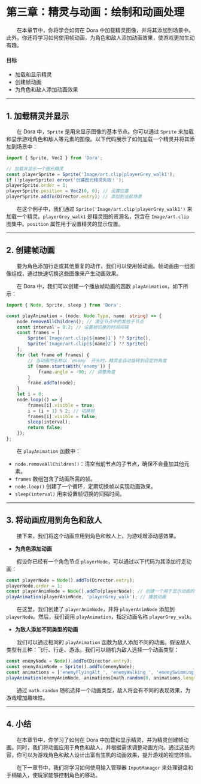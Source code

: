 # 第三章：精灵与动画：绘制和动画处理

&emsp;&emsp;在本章节中，你将学会如何在 Dora 中加载精灵图像，并将其添加到场景中。此外，你还将学习如何使用帧动画，为角色和敌人添加动画效果，使游戏更加生动有趣。

#### **目标**

- 加载和显示精灵
- 创建帧动画
- 为角色和敌人添加动画效果

---

## 1. 加载精灵并显示

&emsp;&emsp;在 Dora 中，`Sprite` 是用来显示图像的基本节点。你可以通过 `Sprite` 来加载和显示游戏角色和敌人等元素的图像。以下代码展示了如何加载一个精灵并将其添加到场景中：

```ts title="示例代码"
import { Sprite, Vec2 } from 'Dora';

// 加载并显示一个图元精灵
const playerSprite = Sprite('Image/art.clip|playerGrey_walk1');
if (!playerSprite) error('创建图元精灵失败！');
playerSprite.order = 1;
playerSprite.position = Vec2(0, 0); // 设置位置
playerSprite.addTo(Director.entry); // 添加到当前场景
```

&emsp;&emsp;在这个例子中，我们通过 `Sprite('Image/art.clip|playerGrey_walk1')` 来加载一个精灵。`playerGrey_walk1` 是精灵图的资源名，包含在 `Image/art.clip` 图集中。`position` 属性用于设置精灵的显示位置。

---

## 2. 创建帧动画

&emsp;&emsp;要为角色添加行走或其他重复的动作，我们可以使用帧动画。帧动画由一组图像组成，通过快速切换这些图像来产生动画效果。

&emsp;&emsp;在 Dora 中，我们可以创建一个播放帧动画的函数 `playAnimation`，如下所示：

```ts title="dodge_the_creeps/init.tsx"
import { Node, Sprite, sleep } from 'Dora';

const playAnimation = (node: Node.Type, name: string) => {
	node.removeAllChildren(); // 清空节点中的其他子节点
	const interval = 0.2; // 设置帧切换的时间间隔
	const frames = [
		Sprite(`Image/art.clip|${name}1`) ?? Sprite(),
		Sprite(`Image/art.clip|${name}2`) ?? Sprite()
	];
	for (let frame of frames) {
		// 当动画的名称以 `enemy` 开头时，精灵会自动旋转到设定的角度
		if (name.startsWith('enemy')) {
			frame.angle = -90; // 调整角度
		}
		frame.addTo(node);
	}
	let i = 0;
	node.loop(() => {
		frames[i].visible = true;
		i = (i + 1) % 2; // 切换帧
		frames[i].visible = false;
		sleep(interval);
		return false;
	});
};
```

&emsp;&emsp;在 `playAnimation` 函数中：

- `node.removeAllChildren()`：清空当前节点的子节点，确保不会叠加其他元素。
- `frames` 数组包含了动画所需的帧。
- `node.loop()` 创建了一个循环，定期切换帧以实现动画效果。
- `sleep(interval)` 用来设置帧切换的间隔时间。

---

## 3. 将动画应用到角色和敌人

&emsp;&emsp;接下来，我们将这个动画应用到角色和敌人上，为游戏增添动感效果。

* **为角色添加动画**

&emsp;&emsp;假设你已经有一个角色节点 `playerNode`，可以通过以下代码为其添加行走动画：

```ts title="示例代码"
const playerNode = Node().addTo(Director.entry);
playerNode.order = 1;
const playerAnimNode = Node().addTo(playerNode); // 创建一个用于显示动画的子节点
playAnimation(playerAnimNode, 'playerGrey_walk'); // 播放动画
```

&emsp;&emsp;在这里，我们创建了 `playerAnimNode`，并将 `playerAnimNode` 添加到 `playerNode`。然后，我们调用 `playAnimation`，指定动画名称 `playerGrey_walk`。

* **为敌人添加不同类型的动画**

&emsp;&emsp;我们可以通过相同的 `playAnimation` 函数为敌人添加不同的动画。假设敌人类型有三种：飞行、行走、游泳。我们可以随机为敌人选择一个动画类型：

```ts title="示例代码"
const enemyNode = Node().addTo(Director.entry);
const enemyAnimNode = Sprite().addTo(enemyNode);
const animations = ['enemyFlyingAlt_', 'enemyWalking_', 'enemySwimming_'];
playAnimation(enemyAnimNode, animations[math.random(0, animations.length - 1)]);
```

&emsp;&emsp;通过 `math.random` 随机选择一个动画类型，敌人将会有不同的表现效果，为游戏增加趣味性。

---

## 4. 小结

&emsp;&emsp;在本章节中，你学习了如何在 Dora 中加载和显示精灵，并为精灵创建帧动画。同时，我们将动画应用于角色和敌人，并根据需求调整动画方向。通过这些内容，你可以为游戏角色和敌人设计出富有生机的动画效果，提升游戏的视觉体验。

&emsp;&emsp;在下一章节中，我们将学习如何使用输入管理器 `InputManager` 来处理键盘和手柄输入，使玩家能够控制角色的移动。

